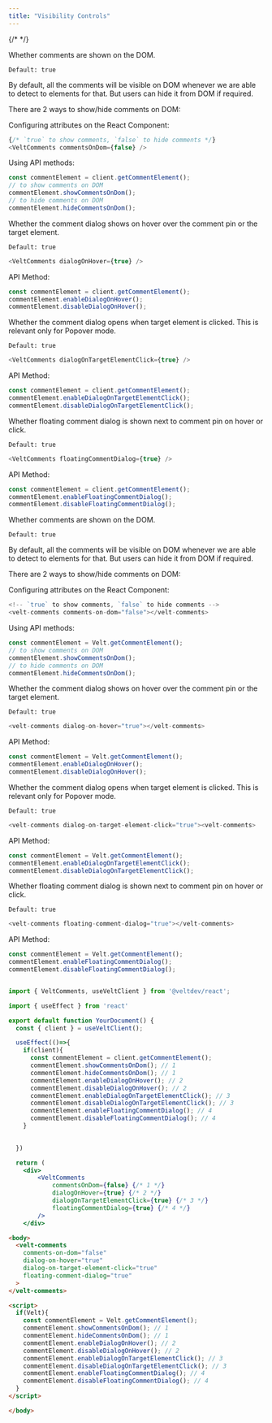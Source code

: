 ```yaml
---
title: "Visibility Controls"
---
```

{/* <script>var SUPERFLOW_TOOLBAR_API_KEY="aU1MxKP0rca2UXwKi8bl"; var SUPERFLOW_TOOLBAR_PROJECT_ID="8447060215973283";</script> */}


<Tabs>
<Tab title="React / Next.js">

<Steps titleSize="h2">

<Step title="Show/Hide comments on DOM">


Whether comments are shown on the DOM.

`Default: true`

By default, all the comments will be visible on DOM whenever we are able to detect to elements for that. But users can hide it from DOM if required.


There are 2 ways to show/hide comments on DOM:

Configuring attributes on the React Component:
```js
{/* `true` to show comments, `false` to hide comments */}
<VeltComments commentsOnDom={false} />
```

Using API methods:
```js
const commentElement = client.getCommentElement();
// to show comments on DOM
commentElement.showCommentsOnDom();
// to hide comments on DOM
commentElement.hideCommentsOnDom();
```

</Step>

<Step title="Comment dialog on hover">
Whether the comment dialog shows on hover over the comment pin or the target element.

`Default: true`

```js
<VeltComments dialogOnHover={true} />
````

API Method:

```jsx
const commentElement = client.getCommentElement();
commentElement.enableDialogOnHover();
commentElement.disableDialogOnHover();
```
</Step>

<Step title="Comment dialog on target element click">
Whether the comment dialog opens when target element is clicked. This is relevant only for Popover mode.

`Default: true`

```js
<VeltComments dialogOnTargetElementClick={true} />
````

API Method:

```jsx
const commentElement = client.getCommentElement();
commentElement.enableDialogOnTargetElementClick();
commentElement.disableDialogOnTargetElementClick();
```
</Step>

<Step title="Floating comment dialog">
Whether floating comment dialog is shown next to comment pin on hover or click.

`Default: true`

```js
<VeltComments floatingCommentDialog={true} />
````

API Method:

```jsx
const commentElement = client.getCommentElement();
commentElement.enableFloatingCommentDialog();
commentElement.disableFloatingCommentDialog();
```
</Step>


</Steps>


</Tab>

<Tab title="HTML">

<Steps titleSize="h2">

<Step title="Show/Hide comments on DOM">


Whether comments are shown on the DOM.

`Default: true`

By default, all the comments will be visible on DOM whenever we are able to detect to elements for that. But users can hide it from DOM if required.


There are 2 ways to show/hide comments on DOM:

Configuring attributes on the React Component:
```js
<!-- `true` to show comments, `false` to hide comments -->
<velt-comments comments-on-dom="false"></velt-comments>
```

Using API methods:
```js
const commentElement = Velt.getCommentElement();
// to show comments on DOM
commentElement.showCommentsOnDom();
// to hide comments on DOM
commentElement.hideCommentsOnDom();
```

</Step>

<Step title="Comment dialog on hover">
Whether the comment dialog shows on hover over the comment pin or the target element.

`Default: true`

```js
<velt-comments dialog-on-hover="true"></velt-comments>
````

API Method:

```jsx
const commentElement = Velt.getCommentElement();
commentElement.enableDialogOnHover();
commentElement.disableDialogOnHover();
```
</Step>

<Step title="Comment dialog on target element click">
Whether the comment dialog opens when target element is clicked. This is relevant only for Popover mode.

`Default: true`

```js
<velt-comments dialog-on-target-element-click="true"><velt-comments>
````

API Method:

```jsx
const commentElement = Velt.getCommentElement();
commentElement.enableDialogOnTargetElementClick();
commentElement.disableDialogOnTargetElementClick();
```
</Step>

<Step title="Floating comment dialog">
Whether floating comment dialog is shown next to comment pin on hover or click.

`Default: true`

```js
<velt-comments floating-comment-dialog="true"></velt-comments>
````

API Method:

```jsx
const commentElement = Velt.getCommentElement();
commentElement.enableFloatingCommentDialog();
commentElement.disableFloatingCommentDialog();
```
</Step>


</Steps>


</Tab>

</Tabs>

<RequestExample>

```jsx React / Next.js

import { VeltComments, useVeltClient } from '@veltdev/react';

import { useEffect } from 'react'

export default function YourDocument() {
  const { client } = useVeltClient();  

  useEffect(()=>{
    if(client){
      const commentElement = client.getCommentElement();
      commentElement.showCommentsOnDom(); // 1
      commentElement.hideCommentsOnDom(); // 1
      commentElement.enableDialogOnHover(); // 2
      commentElement.disableDialogOnHover(); // 2
      commentElement.enableDialogOnTargetElementClick(); // 3
      commentElement.disableDialogOnTargetElementClick(); // 3
      commentElement.enableFloatingCommentDialog(); // 4 
      commentElement.disableFloatingCommentDialog(); // 4
    }
    

  })

  return (
    <div>
        <VeltComments          
            commentsOnDom={false} {/* 1 */}
            dialogOnHover={true} {/* 2 */}
            dialogOnTargetElementClick={true} {/* 3 */}
            floatingCommentDialog={true} {/* 4 */}
        />
    </div>
```

```html HTML
<body>
  <velt-comments
    comments-on-dom="false" 
    dialog-on-hover="true" 
    dialog-on-target-element-click="true"
    floating-comment-dialog="true" 
  >
</velt-comments>

<script>
  if(Velt){
    const commentElement = Velt.getCommentElement();
    commentElement.showCommentsOnDom(); // 1
    commentElement.hideCommentsOnDom(); // 1
    commentElement.enableDialogOnHover(); // 2
    commentElement.disableDialogOnHover(); // 2
    commentElement.enableDialogOnTargetElementClick(); // 3
    commentElement.disableDialogOnTargetElementClick(); // 3
    commentElement.enableFloatingCommentDialog(); // 4 
    commentElement.disableFloatingCommentDialog(); // 4
  }
</script>

</body>

```
</RequestExample>
